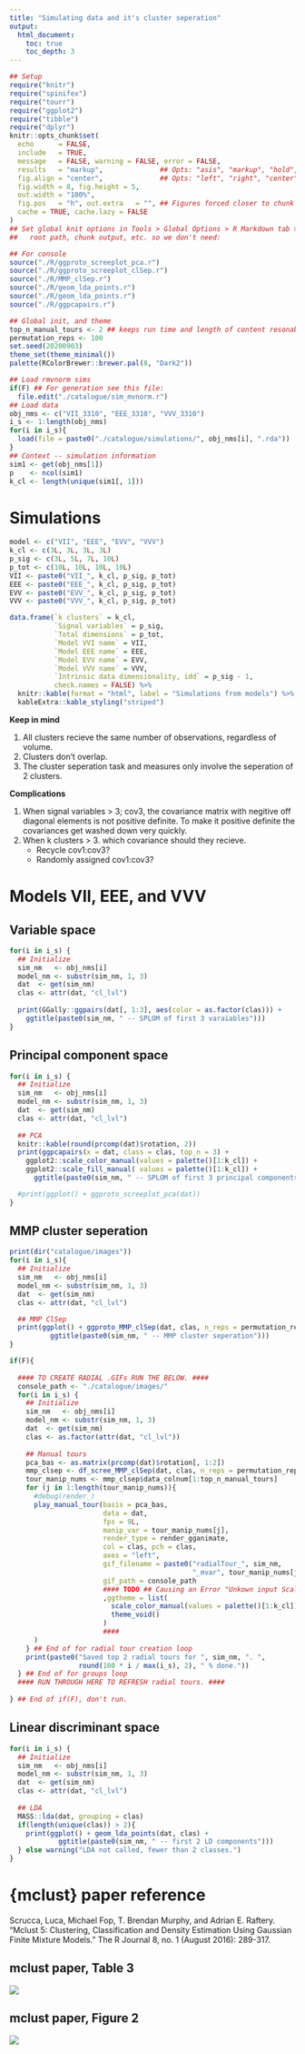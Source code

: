 ```yaml
---
title: "Simulating data and it's cluster seperation"
output:
  html_document:
    toc: true
    toc_depth: 3
---
```

```r
## Setup
require("knitr")
require("spinifex")
require("tourr")
require("ggplot2")
require("tibble")
require("dplyr")
knitr::opts_chunk$set(
  echo      = FALSE,
  include   = TRUE,
  message   = FALSE, warning = FALSE, error = FALSE,
  results   = "markup",              ## Opts: "asis", "markup", "hold", "hide"
  fig.align = "center",              ## Opts: "left", "right", "center", "default"
  fig.width = 8, fig.height = 5,
  out.width = "100%",
  fig.pos   = "h", out.extra   = "", ## Figures forced closer to chunk location.
  cache = TRUE, cache.lazy = FALSE
)
## Set global knit options in Tools > Global Options > R Markdown tab > X:
##   root path, chunk output, etc. so we don't need: 

## For console
source("./R/ggproto_screeplot_pca.r")
source("./R/ggproto_screeplot_clSep.r")
source("./R/MMP_clSep.r")
source("./R/geom_lda_points.r")
source("./R/geom_lda_points.r")
source("./R/ggpcapairs.r")

## Global init, and theme
top_n_manual_tours <- 2 ## keeps run time and length of content resonable.
permutation_reps <- 100
set.seed(20200903)
theme_set(theme_minimal())
palette(RColorBrewer::brewer.pal(8, "Dark2"))

## Load rmvnorm sims
if(F) ## For generation see this file:
  file.edit("./catalogue/sim_mvnorm.r")
## Load data
obj_nms <- c("VII_3310", "EEE_3310", "VVV_3310")
i_s <- 1:length(obj_nms)
for(i in i_s){
  load(file = paste0("./catalogue/simulations/", obj_nms[i], ".rda"))
}
## Context -- simulation information
sim1 <- get(obj_nms[1])
p    <- ncol(sim1)
k_cl <- length(unique(sim1[, 1]))
```

# Simulations

```r
model <- c("VII", "EEE", "EVV", "VVV")
k_cl <- c(3L, 3L, 3L, 3L)
p_sig <- c(3L, 5L, 7L, 10L)
p_tot <- c(10L, 10L, 10L, 10L)
VII <- paste0("VII_", k_cl, p_sig, p_tot)
EEE <- paste0("EEE_", k_cl, p_sig, p_tot)
EVV <- paste0("EVV_", k_cl, p_sig, p_tot)
VVV <- paste0("VVV_", k_cl, p_sig, p_tot)

data.frame(`k clusters` = k_cl,
           `Signal variables` = p_sig,
           `Total dimensions` = p_tot,
           `Model VVI name` = VII,
           `Model EEE name` = EEE,
           `Model EVV name` = EVV,
           `Model VVV name` = VVV,
           `Intrinsic data dimensionality, idd` = p_sig - 1,
           check.names = FALSE) %>% 
  knitr::kable(format = "html", label = "Simulations from models") %>% 
  kableExtra::kable_styling("striped")
```

__Keep in mind__

1. All clusters recieve the same number of observations, regardless of volume.
2. Clusters don't overlap.
3. The cluster seperation task and measures only involve the seperation of 2 clusters.

__Complications__

1. When signal variables > 3; cov3, the covariance matrix with negitive off diagonal elements is not positive definite. To make it positive definite the covariances get washed down very quickly.
2. When k clusters > 3. which covariance should they recieve. 
    - Recycle cov1:cov3?
    - Randomly assigned cov1:cov3?


# Models VII, EEE, and VVV

## Variable space
```r
for(i in i_s) {
  ## Initialize
  sim_nm   <- obj_nms[i]
  model_nm <- substr(sim_nm, 1, 3)
  dat  <- get(sim_nm)
  clas <- attr(dat, "cl_lvl")
  
  print(GGally::ggpairs(dat[, 1:3], aes(color = as.factor(clas))) +
    ggtitle(paste0(sim_nm, " -- SPLOM of first 3 varaiables")))
}
```

## Principal component space
```r
for(i in i_s) {
  ## Initialize
  sim_nm   <- obj_nms[i]
  model_nm <- substr(sim_nm, 1, 3)
  dat  <- get(sim_nm)
  clas <- attr(dat, "cl_lvl")
  
  ## PCA
  knitr::kable(round(prcomp(dat)$rotation, 2))
  print(ggpcapairs(x = dat, class = clas, top_n = 3) +
    ggplot2::scale_color_manual(values = palette()[1:k_cl]) +
    ggplot2::scale_fill_manual( values = palette()[1:k_cl]) +
      ggtitle(paste0(sim_nm, " -- SPLOM of first 3 principal components")))

  #print(ggplot() + ggproto_screeplot_pca(dat))
}
```

## MMP cluster seperation
```r
print(dir("catalogue/images"))
for(i in i_s){
  ## Initialize
  sim_nm   <- obj_nms[i]
  model_nm <- substr(sim_nm, 1, 3)
  dat  <- get(sim_nm)
  clas <- attr(dat, "cl_lvl")

  ## MMP ClSep
  print(ggplot() + ggproto_MMP_clSep(dat, clas, n_reps = permutation_reps) +
          ggtitle(paste0(sim_nm, " -- MMP cluster seperation")))
}
```

<!-- ## Manual tours -->
```r
if(F){
  
  #### TO CREATE RADIAL .GIFs RUN THE BELOW. ####
  console_path <- "./catalogue/images/"
  for(i in i_s) {
    ## Initialize
    sim_nm   <- obj_nms[i]
    model_nm <- substr(sim_nm, 1, 3)
    dat  <- get(sim_nm)
    clas <- as.factor(attr(dat, "cl_lvl"))
    
    ## Manual tours
    pca_bas <- as.matrix(prcomp(dat)$rotation[, 1:2])
    mmp_clsep <- df_scree_MMP_clSep(dat, clas, n_reps = permutation_reps)
    tour_manip_nums <- mmp_clsep$data_colnum[1:top_n_manual_tours]
    for (j in 1:length(tour_manip_nums)){
      #debug(render_)
      play_manual_tour(basis = pca_bas,
                       data = dat,
                       fps = 9L,
                       manip_var = tour_manip_nums[j],
                       render_type = render_gganimate,
                       col = clas, pch = clas,
                       axes = "left",
                       gif_filename = paste0("radialTour_", sim_nm, 
                                             "_mvar", tour_manip_nums[j], ".gif"),
                       gif_path = console_path
                       #### TODO ## Causing an Error "Unkown input ScaleDiscrete" (or List)  as of 08/09/2020...
                       ,ggtheme = list(
                         scale_color_manual(values = palette()[1:k_cl]), ##
                         theme_void()
                       )
                       ####
      )
    } ## End of for radial tour creation loop
    print(paste0("Saved top 2 radial tours for ", sim_nm, ". ", 
                 round(100 * i / max(i_s), 2), " % done."))
  } ## End of for groups loop
  #### RUN THROUGH HERE TO REFRESH radial tours. ####
  
} ## End of if(F), don't run.
```

<!-- All manual tours start from PCA initalized basis. -->

<!-- VII: -->

<!-- ![](images/radialTour_VII_3310_mvar2.gif) -->
<!-- ![](images/radialTour_VII_3310_mvar1.gif) -->


<!-- EEE: -->

<!-- ![](images/radialTour_EEE_3310_mvar1.gif) -->
<!-- ![](images/radialTour_EEE_3310_mvar2.gif) -->


<!-- VVV: -->

<!-- ![](images/radialTour_VVV_3310_mvar1.gif) -->
<!-- ![](images/radialTour_VVV_3310_mvar2.gif) -->

## Linear discriminant space
```r
for(i in i_s) {
  ## Initialize
  sim_nm   <- obj_nms[i]
  model_nm <- substr(sim_nm, 1, 3)
  dat  <- get(sim_nm)
  clas <- attr(dat, "cl_lvl")
  
  ## LDA
  MASS::lda(dat, grouping = clas)
  if(length(unique(clas)) > 2){
    print(ggplot() + geom_lda_points(dat, clas) + 
            ggtitle(paste0(sim_nm, " -- first 2 LD components"))) 
  } else warning("LDA not called, fewer than 2 classes.")
}
```



# {mclust} paper reference

Scrucca, Luca, Michael Fop, T. Brendan Murphy, and Adrian E. Raftery. "Mclust 5: Clustering, Classification and Density Estimation Using Gaussian Finite Mixture Models." The R Journal 8, no. 1 (August 2016): 289-317.

## mclust paper, Table 3 
![](./images/mclust_table3.png)

## mclust paper, Figure 2
![](./images/mclust_figure2.png)


